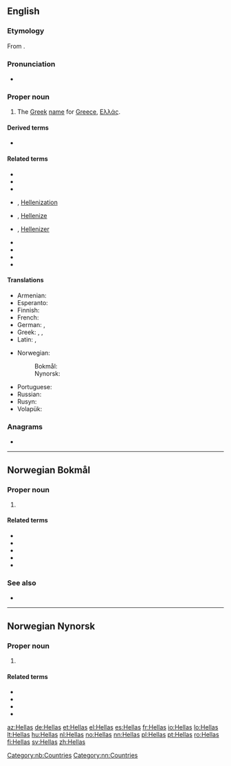 ==English==

===Etymology===
From {{etyl|grc|en}} {{m|grc|Ἑλλάς||Greece}}.

===Pronunciation===
* {{rhymes|ɛləs|lang=en}}

===Proper noun===
{{en-proper noun}}

# The [[Greek]] [[name]] for [[Greece]], [[Ελλάς]].

====Derived terms====
* {{l|en|Helladic}}

====Related terms====
* {{l|en|Hellen}}
* {{l|en|Hellene}}
* {{l|en|Hellenic}}
* {{l|en|Hellenisation}}, [[Hellenization]]
* {{l|en|Hellenise}}, [[Hellenize]]
* {{l|en|Helleniser}}, [[Hellenizer]]
* {{l|en|Hellenism}}
* {{l|en|Hellenist}}
* {{l|en|Hellenistic}}
* {{l|en|Hellenistical}}

====Translations====
{{trans-top|Greek name for Greece}}
* Armenian: {{t|hy|Հելլադա}}
* Esperanto: {{t|eo|Helaso}}
* Finnish: {{t+|fi|Hellas}}
* French: {{t+|fr|Grèce|f}}
* German: {{t+|de|Hellas|n}} {{qualifier|poetic}}, {{t+|de|Griechenland|n}} 
* Greek: {{t+|el|Ελλάδα|f}}, {{t+|el|Ελλάς|f}}, {{t|el|Ελληνική Δημοκρατία|f}}
* Latin: {{t|la|Hellas|f}}, {{t+|la|Graecia|f}}
{{trans-mid}}
* Norwegian: 
*: Bokmål: {{t+|no|Hellas|n}}
*: Nynorsk: {{t+|nn|Hellas|n}}
* Portuguese: {{t+|pt|Hélade|f}}
* Russian: {{t+|ru|Элла́да|f}}
* Rusyn: {{t|rue|Ела́да|f}}
* Volapük: {{t+|vo|Grikän}}
{{trans-bottom}}

===Anagrams===
* {{l|en|as hell}}

----

==Norwegian Bokmål==
{{wikipedia|lang=no}}

===Proper noun===
{{head|nb|proper noun|g=n}}

# {{l|en|Greece}}

====Related terms====
* {{l|nb|gammelgresk}}
* {{l|nb|greker}}
* {{l|nb|gresk}}
* {{l|nb|hellener}}
* {{l|nb|hellensk}}

===See also===
* {{l|no|Greeklish}}

[[Category:nb:Countries]]

----
==Norwegian Nynorsk==
{{wikipedia|lang=nn}}

===Proper noun===
{{head|nn|proper noun|g=n}}

# {{l|en|Greece}}

====Related terms====
* {{l|nn|grekar}}
* {{l|nn|gresk}}
* {{l|nn|hellenar}}
* {{l|nn|hellensk}}

[[Category:nn:Countries]]

[[az:Hellas]]
[[de:Hellas]]
[[et:Hellas]]
[[el:Hellas]]
[[es:Hellas]]
[[fr:Hellas]]
[[io:Hellas]]
[[lo:Hellas]]
[[lt:Hellas]]
[[hu:Hellas]]
[[nl:Hellas]]
[[no:Hellas]]
[[nn:Hellas]]
[[pl:Hellas]]
[[pt:Hellas]]
[[ro:Hellas]]
[[fi:Hellas]]
[[sv:Hellas]]
[[zh:Hellas]]